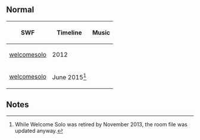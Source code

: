 

==Normal==
{|class="wikitable" border="1" style="margin: auto;" 
!SWF!!Timeline!!Music
|-
|[[Media:RoomsWelcomesolo.swf|welcomesolo]]||2012||{{n/a|?}}
|-
|[[Media:RoomsWelcomesolo-June2015.swf|welcomesolo]]||June 2015<ref>While Welcome Solo was retired by November 2013, the room file was updated anyway.</ref>||{{n/a}}
|}

==Notes==
<references></references>

{{Places}}
